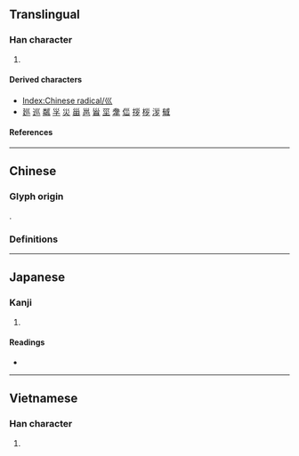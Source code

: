 {{also|川|巜|«|𡿦}}
{{character info}}
{{character info|⼮}}
==Translingual==
{{stroke order|type=animate}}

===Han character===
{{Han char|rn=47|rad=巛|as=00|sn=3|four=|canj=VVV,XVVV|ids=⿲𡿨𡿨𡿨}}

# {{mul-kangxi radical-def}}

====Derived characters====
* [[Index:Chinese radical/巛]]
* [[廵]] [[巡]] [[𥻘]] [[㜽]] [[災]] [[甾]] [[邕]] [[𩠐]] [[坙]] [[舝]] [[㑎]] [[拶]] [[桚]] [[㳨]] [[㦽]]

====References====
{{Han ref|kx=0323.180|dkj=08669|dj=0624.030|hdz=21097.080|uh=5DDB}}

----

==Chinese==

===Glyph origin===
{{Han etym}}
{{liushu|p}}.

===Definitions===
{{zh-see|川|v}}

----

==Japanese==

===Kanji===
{{ja-kanji|grade=|rs=巛00}}

# {{rfdef|ja|sort=巛00}}

====Readings====
* {{ja-readings|on=せん|kun=かわ}}

----

==Vietnamese==

===Han character===
{{vi-hantu|[[xuyên]], [[sào]]|rs=巛00}}

# {{rfdef|vi|sort=巛00}}

[[Category:CJKV radicals| ]]